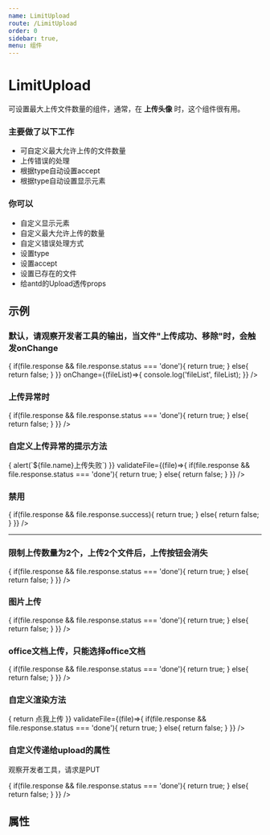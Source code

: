 ```yaml
---
name: LimitUpload
route: /LimitUpload
order: 0
sidebar: true,
menu: 组件
---
```





# LimitUpload
可设置最大上传文件数量的组件，通常，在 **上传头像** 时，这个组件很有用。

### 主要做了以下工作

+ 可自定义最大允许上传的文件数量
+ 上传错误的处理
+ 根据type自动设置accept
+ 根据type自动设置显示元素

### 你可以

+ 自定义显示元素
+ 自定义最大允许上传的数量
+ 自定义错误处理方式
+ 设置type
+ 设置accept
+ 设置已存在的文件
+ 给antd的Upload透传props


## 示例

### 默认，请观察开发者工具的输出，当文件"上传成功、移除"时，会触发onChange
<Playground>
  <LimitUpload 
    action="https://www.mocky.io/v2/5cc8019d300000980a055e76" 
    validateFile={(file)=>{
      if(file.response && file.response.status === 'done'){
        return true;
      }
      else{
        return false;
      }
    }}
    onChange={(fileList)=>{
      console.log('fileList', fileList);
    }}
  />
</Playground>

### 上传异常时
<Playground>
  <LimitUpload 
    action="./" 
    validateFile={(file)=>{
      if(file.response && file.response.status === 'done'){
        return true;
      }
      else{
        return false;
      }
    }}
  />
</Playground>

### 自定义上传异常的提示方法
<Playground>
  <LimitUpload 
    action="./" 
    onError={(file)=>{
      alert(`${file.name}上传失败`)
    }}
    validateFile={(file)=>{
      if(file.response && file.response.status === 'done'){
        return true;
      }
      else{
        return false;
      }
    }}
  />
</Playground>

### 禁用
<Playground>
  <LimitUpload 
    disabled action="./" 
    validateFile={(file)=>{
      if(file.response && file.response.success){
        return true;
      }
      else{
        return false;
      }
    }} 
  />
  <hr />
  <LimitUpload disabled type={UploadType.IMAGE} action="./" />
</Playground>


### 限制上传数量为2个，上传2个文件后，上传按钮会消失
<Playground>
  <LimitUpload 
    maxNumber={2} 
    action="https://www.mocky.io/v2/5cc8019d300000980a055e76"
    validateFile={(file)=>{
      if(file.response && file.response.status === 'done'){
        return true;
      }
      else{
        return false;
      }
    }}
  />
</Playground>


### 图片上传
<Playground>
  <LimitUpload 
    type={UploadType.IMAGE} 
    action="https://www.mocky.io/v2/5cc8019d300000980a055e76"
    validateFile={(file)=>{
        if(file.response && file.response.status === 'done'){
          return true;
        }
        else{
          return false;
        }
      }}
  />
</Playground>

### office文档上传，只能选择office文档
<Playground>
  <LimitUpload 
    accept={UploadAcceptType.OFFICE}
    action="https://www.mocky.io/v2/5cc8019d300000980a055e76"
    validateFile={(file)=>{
        if(file.response && file.response.status === 'done'){
          return true;
        }
        else{
          return false;
        }
      }}
  />
</Playground>

### 自定义渲染方法
<Playground>
  <LimitUpload 
    action="https://www.mocky.io/v2/5cc8019d300000980a055e76"
    renderChooser={()=> {
      return <span style={{borderLeft: '3px solid red', paddingLeft:10}}>点我上传</span>
      }}
    validateFile={(file)=>{
        if(file.response && file.response.status === 'done'){
          return true;
        }
        else{
          return false;
        }
      }}
  />
</Playground>


### 自定义传递给upload的属性

观察开发者工具，请求是PUT

<Playground>
 <LimitUpload 
    uploadProps={{
      method:'put'
    }}
    action="https://www.mocky.io/v2/5cc8019d300000980a055e76"
    validateFile={(file)=>{
        if(file.response && file.response.status === 'done'){
          return true;
        }
        else{
          return false;
        }
      }}
  />
</Playground>

## 属性
<Props of={LimitUpload} />
